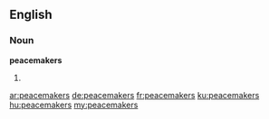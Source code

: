 ==English==

===Noun===
'''peacemakers'''

# {{plural of|peacemaker}}

[[ar:peacemakers]]
[[de:peacemakers]]
[[fr:peacemakers]]
[[ku:peacemakers]]
[[hu:peacemakers]]
[[my:peacemakers]]